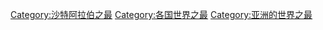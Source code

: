 [[Category:沙特阿拉伯之最|Category:沙特阿拉伯之最]]
[[Category:各国世界之最|Category:各国世界之最]]
[[Category:亚洲的世界之最|Category:亚洲的世界之最]]